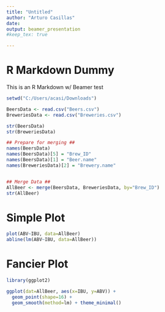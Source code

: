 ```yaml
---
title: "Untitled"
author: "Arturo Casillas"
date: 
output: beamer_presentation
#keep_tex: true

---
```


# R Markdown Dummy

This is an R Markdown w/ Beamer test 

```r
setwd("C:/Users/acasi/Downloads")

BeersData <- read.csv("Beers.csv")
BreweriesData <- read.csv("Breweries.csv")

str(BeersData)
str(BreweriesData)

## Prepare for merging ##
names(BeersData)
names(BeersData)[5] = "Brew_ID"
names(BeersData)[1] = "Beer.name"
names(BreweriesData)[2] = "Brewery.name"


## Merge Data ##
AllBeer <- merge(BeersData, BreweriesData, by="Brew_ID")
str(AllBeer)
```


# Simple Plot

```r
plot(ABV~IBU, data=AllBeer)
abline(lm(ABV~IBU, data=AllBeer))
```


# Fancier Plot

```r
library(ggplot2)

ggplot(dat=AllBeer, aes(x=IBU, y=ABV)) + 
  geom_point(shape=16) + 
  geom_smooth(method=lm) + theme_minimal() 
```

